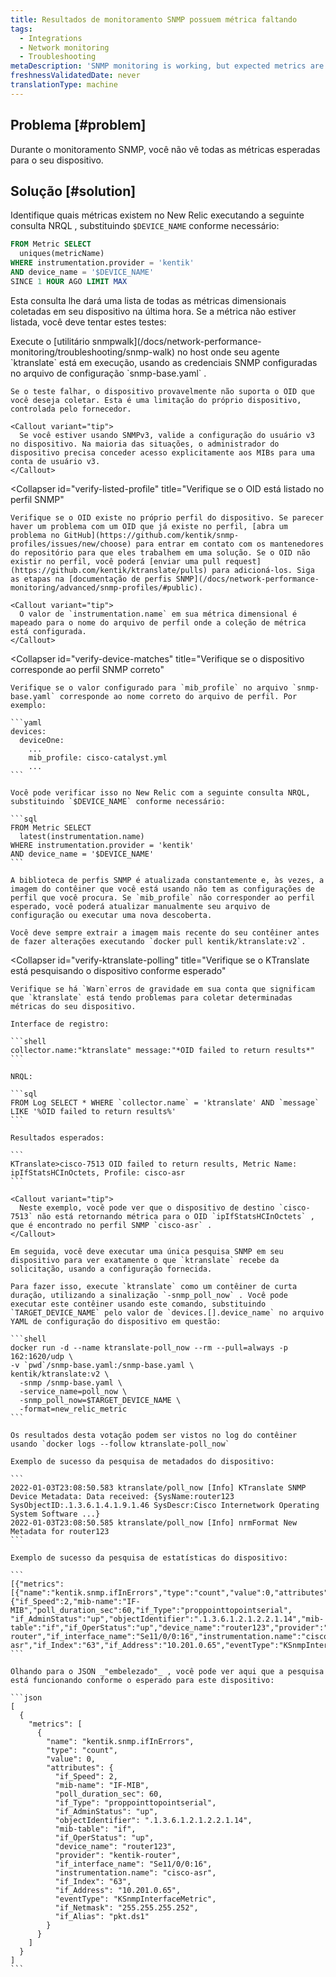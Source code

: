 ```yaml
---
title: Resultados de monitoramento SNMP possuem métrica faltando
tags:
  - Integrations
  - Network monitoring
  - Troubleshooting
metaDescription: 'SNMP monitoring is working, but expected metrics are missing.'
freshnessValidatedDate: never
translationType: machine
---
```


## Problema [#problem]

Durante o monitoramento SNMP, você não vê todas as métricas esperadas para o seu dispositivo.

## Solução [#solution]

Identifique quais métricas existem no New Relic executando a seguinte consulta NRQL , substituindo `$DEVICE_NAME` conforme necessário:

```sql
FROM Metric SELECT 
  uniques(metricName) 
WHERE instrumentation.provider = 'kentik' 
AND device_name = '$DEVICE_NAME'
SINCE 1 HOUR AGO LIMIT MAX
```

Esta consulta lhe dará uma lista de todas as métricas dimensionais coletadas em seu dispositivo na última hora. Se a métrica não estiver listada, você deve tentar estes testes:

<CollapserGroup>
  <Collapser
    id="verify-device-response"
    title="Verifique se o dispositivo responde ao OID de destino"
  >
    Execute o [utilitário snmpwalk](/docs/network-performance-monitoring/troubleshooting/snmp-walk) no host onde seu agente `ktranslate` está em execução, usando as credenciais SNMP configuradas no arquivo de configuração `snmp-base.yaml` .

    Se o teste falhar, o dispositivo provavelmente não suporta o OID que você deseja coletar. Esta é uma limitação do próprio dispositivo, controlada pelo fornecedor.

    <Callout variant="tip">
      Se você estiver usando SNMPv3, valide a configuração do usuário v3 no dispositivo. Na maioria das situações, o administrador do dispositivo precisa conceder acesso explicitamente aos MIBs para uma conta de usuário v3.
    </Callout>
  </Collapser>

  <Collapser
    id="verify-listed-profile"
    title="Verifique se o OID está listado no perfil SNMP"
  >
    Verifique se o OID existe no próprio perfil do dispositivo. Se parecer haver um problema com um OID que já existe no perfil, [abra um problema no GitHub](https://github.com/kentik/snmp-profiles/issues/new/choose) para entrar em contato com os mantenedores do repositório para que eles trabalhem em uma solução. Se o OID não existir no perfil, você poderá [enviar uma pull request](https://github.com/kentik/ktranslate/pulls) para adicioná-los. Siga as etapas na [documentação de perfis SNMP](/docs/network-performance-monitoring/advanced/snmp-profiles/#public).

    <Callout variant="tip">
      O valor de `instrumentation.name` em sua métrica dimensional é mapeado para o nome do arquivo de perfil onde a coleção de métrica está configurada.
    </Callout>
  </Collapser>

  <Collapser
    id="verify-device-matches"
    title="Verifique se o dispositivo corresponde ao perfil SNMP correto"
  >
    Verifique se o valor configurado para `mib_profile` no arquivo `snmp-base.yaml` corresponde ao nome correto do arquivo de perfil. Por exemplo:

    ```yaml
    devices:
      deviceOne:
        ...
        mib_profile: cisco-catalyst.yml
        ...
    ```

    Você pode verificar isso no New Relic com a seguinte consulta NRQL, substituindo `$DEVICE_NAME` conforme necessário:

    ```sql
    FROM Metric SELECT
      latest(instrumentation.name)
    WHERE instrumentation.provider = 'kentik'
    AND device_name = '$DEVICE_NAME'
    ```

    A biblioteca de perfis SNMP é atualizada constantemente e, às vezes, a imagem do contêiner que você está usando não tem as configurações de perfil que você procura. Se `mib_profile` não corresponder ao perfil esperado, você poderá atualizar manualmente seu arquivo de configuração ou executar uma nova descoberta.

    Você deve sempre extrair a imagem mais recente do seu contêiner antes de fazer alterações executando `docker pull kentik/ktranslate:v2`.
  </Collapser>

  <Collapser
    id="verify-ktranslate-polling"
    title="Verifique se o KTranslate está pesquisando o dispositivo conforme esperado"
  >
    Verifique se há `Warn`erros de gravidade em sua conta que significam que `ktranslate` está tendo problemas para coletar determinadas métricas do seu dispositivo.

    Interface de registro:

    ```shell
    collector.name:"ktranslate" message:"*OID failed to return results*"
    ```

    NRQL:

    ```sql
    FROM Log SELECT * WHERE `collector.name` = 'ktranslate' AND `message` LIKE '%OID failed to return results%'
    ```

    Resultados esperados:

    ```
    KTranslate>cisco-7513 OID failed to return results, Metric Name: ipIfStatsHCInOctets, Profile: cisco-asr
    ```

    <Callout variant="tip">
      Neste exemplo, você pode ver que o dispositivo de destino `cisco-7513` não está retornando métrica para o OID `ipIfStatsHCInOctets` , que é encontrado no perfil SNMP `cisco-asr` .
    </Callout>

    Em seguida, você deve executar uma única pesquisa SNMP em seu dispositivo para ver exatamente o que `ktranslate` recebe da solicitação, usando a configuração fornecida.

    Para fazer isso, execute `ktranslate` como um contêiner de curta duração, utilizando a sinalização `-snmp_poll_now` . Você pode executar este contêiner usando este comando, substituindo `TARGET_DEVICE_NAME` pelo valor de `devices.[].device_name` no arquivo YAML de configuração do dispositivo em questão:

    ```shell
    docker run -d --name ktranslate-poll_now --rm --pull=always -p 162:1620/udp \
    -v `pwd`/snmp-base.yaml:/snmp-base.yaml \
    kentik/ktranslate:v2 \
      -snmp /snmp-base.yaml \
      -service_name=poll_now \
      -snmp_poll_now=$TARGET_DEVICE_NAME \
      -format=new_relic_metric
    ```

    Os resultados desta votação podem ser vistos no log do contêiner usando `docker logs --follow ktranslate-poll_now`

    Exemplo de sucesso da pesquisa de metadados do dispositivo:

    ```
    2022-01-03T23:08:50.583 ktranslate/poll_now [Info] KTranslate SNMP Device Metadata: Data received: {SysName:router123 SysObjectID:.1.3.6.1.4.1.9.1.46 SysDescr:Cisco Internetwork Operating System Software ...}
    2022-01-03T23:08:50.585 ktranslate/poll_now [Info] nrmFormat New Metadata for router123
    ```

    Exemplo de sucesso da pesquisa de estatísticas do dispositivo:

    ```
    [{"metrics":[{"name":"kentik.snmp.ifInErrors","type":"count","value":0,"attributes":{"if_Speed":2,"mib-name":"IF-MIB","poll_duration_sec":60,"if_Type":"proppointtopointserial", "if_AdminStatus":"up","objectIdentifier":".1.3.6.1.2.1.2.2.1.14","mib-table":"if","if_OperStatus":"up","device_name":"router123","provider":"kentik-router","if_interface_name":"Se11/0/0:16","instrumentation.name":"cisco-asr","if_Index":"63","if_Address":"10.201.0.65","eventType":"KSnmpInterfaceMetric","if_Netmask":"255.255.255.252","if_Alias":"pkt.ds1"}}]...}]
    ```

    Olhando para o JSON _"embelezado"_ , você pode ver aqui que a pesquisa está funcionando conforme o esperado para este dispositivo:

    ```json
    [
      {
        "metrics": [
          {
            "name": "kentik.snmp.ifInErrors",
            "type": "count",
            "value": 0,
            "attributes": {
              "if_Speed": 2,
              "mib-name": "IF-MIB",
              "poll_duration_sec": 60,
              "if_Type": "proppointtopointserial",
              "if_AdminStatus": "up",
              "objectIdentifier": ".1.3.6.1.2.1.2.2.1.14",
              "mib-table": "if",
              "if_OperStatus": "up",
              "device_name": "router123",
              "provider": "kentik-router",
              "if_interface_name": "Se11/0/0:16",
              "instrumentation.name": "cisco-asr",
              "if_Index": "63",
              "if_Address": "10.201.0.65",
              "eventType": "KSnmpInterfaceMetric",
              "if_Netmask": "255.255.255.252",
              "if_Alias": "pkt.ds1"
            }
          }
        ]
      }
    ]
    ```
  </Collapser>
</CollapserGroup>